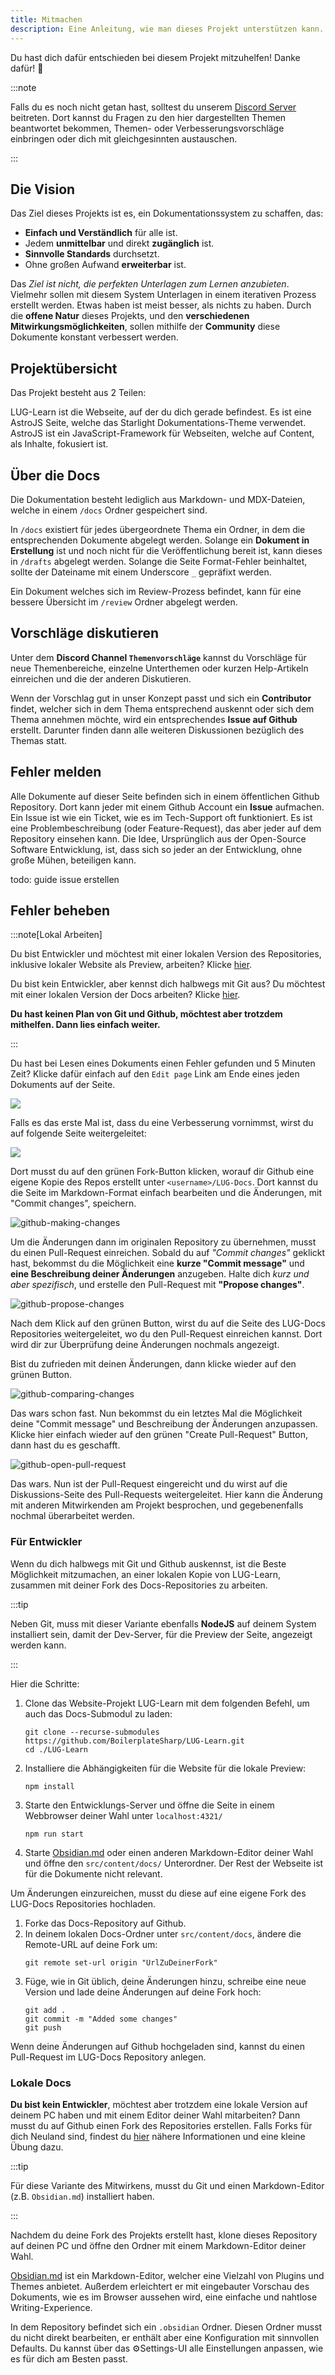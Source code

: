 ```yaml
---
title: Mitmachen
description: Eine Anleitung, wie man dieses Projekt unterstützen kann.
---
```


Du hast dich dafür entschieden bei diesem Projekt mitzuhelfen! Danke dafür! 💪

:::note

Falls du es noch nicht getan hast, solltest du unserem [Discord Server](https://discord.gg/NzHk4m7d5w) beitreten. Dort kannst du Fragen zu den hier dargestellten Themen beantwortet bekommen, Themen- oder Verbesserungsvorschläge einbringen oder dich mit gleichgesinnten austauschen.

:::

## Die Vision

Das Ziel dieses Projekts ist es, ein Dokumentationssystem zu schaffen, das:

- **Einfach und Verständlich** für alle ist.
- Jedem **unmittelbar** und direkt **zugänglich** ist.
- **Sinnvolle Standards** durchsetzt.
- Ohne großen Aufwand **erweiterbar** ist.

Das *Ziel ist nicht, die perfekten Unterlagen zum Lernen anzubieten*. Vielmehr sollen mit diesem System Unterlagen in einem iterativen Prozess erstellt werden. Etwas haben ist meist besser, als nichts zu haben. Durch die **offene Natur** dieses Projekts, und den **verschiedenen Mitwirkungsmöglichkeiten**, sollen mithilfe der **Community** diese Dokumente konstant verbessert werden.

## Projektübersicht

Das Projekt besteht aus 2 Teilen:



<CardGrid>
  <LinkCard title="LUG-Learn" href="https://github.com/boilerplatesharp/lug-learn" target="_blank" />
  <LinkCard title="LUG-Docs" href="https://github.com/boilerplatesharp/lug-docs" target="_blank" />
</CardGrid>

LUG-Learn ist die Webseite, auf der du dich gerade befindest. Es ist eine AstroJS Seite, welche das Starlight Dokumentations-Theme verwendet. AstroJS ist ein JavaScript-Framework für Webseiten, welche auf Content, als Inhalte, fokusiert ist. 

## Über die Docs

Die Dokumentation besteht lediglich aus Markdown- und MDX-Dateien, welche in einem `/docs` Ordner gespeichert sind.

In `/docs` existiert für jedes übergeordnete Thema ein Ordner, in dem die entsprechenden Dokumente abgelegt werden. Solange ein **Dokument in Erstellung** ist und noch nicht für die Veröffentlichung bereit ist, kann dieses in `/drafts` abgelegt werden. Solange die Seite Format-Fehler beinhaltet, sollte der Dateiname mit einem Underscore `_` gepräfixt werden.

Ein Dokument welches sich im Review-Prozess befindet, kann für eine bessere Übersicht im `/review` Ordner abgelegt werden.

## Vorschläge diskutieren

Unter dem **Discord Channel `Themenvorschläge`** kannst du Vorschläge für neue Themenbereiche, einzelne Unterthemen oder kurzen Help-Artikeln einreichen und die der anderen Diskutieren.

Wenn der Vorschlag gut in unser Konzept passt und sich ein **Contributor** findet, welcher sich in dem Thema entsprechend auskennt oder sich dem Thema annehmen möchte, wird ein entsprechendes **Issue auf Github** erstellt. Darunter finden dann alle weiteren Diskussionen bezüglich des Themas statt.

## Fehler melden

Alle Dokumente auf dieser Seite befinden sich in einem öffentlichen Github Repository. Dort kann jeder mit einem Github Account ein **Issue** aufmachen. Ein Issue ist wie ein Ticket, wie es im Tech-Support oft funktioniert. Es ist eine Problembeschreibung (oder Feature-Request), das aber jeder auf dem Repository einsehen kann. Die Idee, Ursprünglich aus der Open-Source Software Entwicklung, ist, dass sich so jeder an der Entwicklung, ohne große Mühen, beteiligen kann.

todo: guide issue erstellen

## Fehler beheben

:::note[Lokal Arbeiten]

Du bist Entwickler und möchtest mit einer lokalen Version des Repositories, inklusive lokaler Website als Preview, arbeiten? Klicke [hier](#für-entwickler).

Du bist kein Entwickler, aber kennst dich halbwegs mit Git aus? Du möchtest mit einer lokalen Version der Docs arbeiten? Klicke [hier](#lokale-docs).

**Du hast keinen Plan von Git und Github, möchtest aber trotzdem mithelfen. Dann lies einfach weiter.**

:::

Du hast bei Lesen eines Dokuments einen Fehler gefunden und 5 Minuten Zeit? Klicke dafür einfach auf den `Edit page` Link am Ende eines jeden Dokuments auf der Seite.

![](../assets/edit-page-link.png)

Falls es das erste Mal ist, dass du eine Verbesserung vornimmst, wirst du auf folgende Seite weitergeleitet:

![](../assets/fork-docs-github.png)

Dort musst du auf den grünen Fork-Button klicken, worauf dir Github eine eigene Kopie des Repos erstellt unter `<username>/LUG-Docs`. Dort kannst du die Seite im Markdown-Format einfach bearbeiten und die Änderungen, mit "Commit changes", speichern.

![github-making-changes](../assets/github-making-changes.png)

Um die Änderungen dann im originalen Repository zu übernehmen, musst du einen Pull-Request einreichen. Sobald du auf *"Commit changes"* geklickt hast, bekommst du die Möglichkeit eine **kurze "Commit message"** und **eine Beschreibung deiner Änderungen** anzugeben. Halte dich *kurz und aber spezifisch*, und erstelle den Pull-Request mit **"Propose changes"**.

![github-propose-changes](../assets/github-propose-changes.png)

Nach dem Klick auf den grünen Button, wirst du auf die Seite des LUG-Docs Repositories weitergeleitet, wo du den Pull-Request einreichen kannst. Dort wird dir zur Überprüfung deine Änderungen nochmals angezeigt.

Bist du zufrieden mit deinen Änderungen, dann klicke wieder auf den grünen Button.

![github-comparing-changes](../assets/github-comparing-changes.png)

Das wars schon fast. Nun bekommst du ein letztes Mal die Möglichkeit deine "Commit message" und Beschreibung der Änderungen anzupassen. Klicke hier einfach wieder auf den grünen "Create Pull-Request" Button, dann hast du es geschafft.

![github-open-pull-request](../assets/github-open-pull-request.png)

Das wars. Nun ist der Pull-Request eingereicht und du wirst auf die Diskussions-Seite des Pull-Requests weitergeleitet. Hier kann die Änderung mit anderen Mitwirkenden am Projekt besprochen, und gegebenenfalls nochmal überarbeitet werden.

### Für Entwickler

Wenn du dich halbwegs mit Git und Github auskennst, ist die Beste Möglichkeit mitzumachen, an einer lokalen Kopie von LUG-Learn, zusammen mit deiner Fork des Docs-Repositories zu arbeiten.

:::tip

Neben Git, muss mit dieser Variante ebenfalls **NodeJS** auf deinem System installiert sein, damit der Dev-Server, für die Preview der Seite, angezeigt werden kann.

:::

Hier die Schritte:


<Steps>

1. Clone das Website-Projekt LUG-Learn mit dem folgenden Befehl, um auch das Docs-Submodul zu laden:
   ```shell title="cloning repository..."
   git clone --recurse-submodules https://github.com/BoilerplateSharp/LUG-Learn.git
   cd ./LUG-Learn
   ```
2. Installiere die Abhängigkeiten für die Website für die lokale Preview:
   ```shell title="installing dependencies..."
   npm install
   ```
3. Starte den Entwicklungs-Server und öffne die Seite in einem Webbrowser deiner Wahl unter `localhost:4321/`
   ```shell title="starting dev-server"
   npm run start
   ```
4. Starte [Obsidian.md](https://obsidian.md) oder einen anderen Markdown-Editor deiner Wahl und öffne den `src/content/docs/` Unterordner. Der Rest der Webseite ist für die Dokumente nicht relevant.

</Steps>

Um Änderungen einzureichen, musst du diese auf eine eigene Fork des LUG-Docs Repositories hochladen. 

<Steps>

1. Forke das Docs-Repository auf Github.
2. In deinem lokalen Docs-Ordner unter `src/content/docs`, ändere die Remote-URL auf deine Fork um:
   ```shell title="switching remote..."
   git remote set-url origin "UrlZuDeinerFork"
   ```
3. Füge, wie in Git üblich, deine Änderungen hinzu, schreibe eine neue Version und lade deine Änderungen auf deine Fork hoch:
   ```shell title="pushing changes..."
   git add .
   git commit -m "Added some changes"
   git push
   ```

</Steps>

Wenn deine Änderungen auf Github hochgeladen sind, kannst du einen Pull-Request im LUG-Docs Repository anlegen.

### Lokale Docs

**Du bist kein Entwickler**, möchtest aber trotzdem eine lokale Version auf deinem PC haben und mit einem Editor deiner Wahl mitarbeiten? Dann musst du auf Github einen Fork des Repositories erstellen. Falls Forks für dich Neuland sind, findest du [hier](https://docs.github.com/de/pull-requests/collaborating-with-pull-requests/working-with-forks/fork-a-repo) nähere Informationen und eine kleine Übung dazu.

:::tip

Für diese Variante des Mitwirkens, musst du Git und einen Markdown-Editor (z.B. `Obsidian.md`) installiert haben.

<CardGrid>
  <LinkCard title="Git Download" href="https://git-scm.com" target="_blank" />
  <LinkCard title="Obsidian Download" href="https://obsidian.md" target="_blank" />
</CardGrid>

:::

Nachdem du deine Fork des Projekts erstellt hast, klone dieses Repository auf deinen PC und öffne den Ordner mit einem Markdown-Editor deiner Wahl.

[Obsidian.md](https://obsidian.md) ist ein Markdown-Editor, welcher eine Vielzahl von Plugins und Themes anbietet. Außerdem erleichtert er mit eingebauter Vorschau des Dokuments, wie es im Browser aussehen wird, eine einfache und nahtlose Writing-Experience.

In dem Repository befindet sich ein `.obsidian` Ordner. Diesen Ordner musst du nicht direkt bearbeiten, er enthält aber eine Konfiguration mit sinnvollen Defaults. Du kannst über das ⚙️Settings-UI alle Einstellungen anpassen, wie es für dich am Besten passt.
